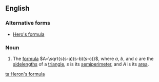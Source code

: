 ==English==
{{wikipedia}}

===Alternative forms===
* [[Hero's formula]]

===Noun===
{{head|en|noun|head=[[Heron]][[-'s|'s]] [[formula]]}} {{label|en|singulare tantum}}

# The [[formula]] <math>A=\sqrt{s(s-a)(s-b)(s-c)}</math>, where ''a'', ''b'', and ''c'' are the [[sidelength]]s of a [[triangle]], ''s'' is its [[semiperimeter]], and ''A'' is its [[area]].

[[ta:Heron's formula]]